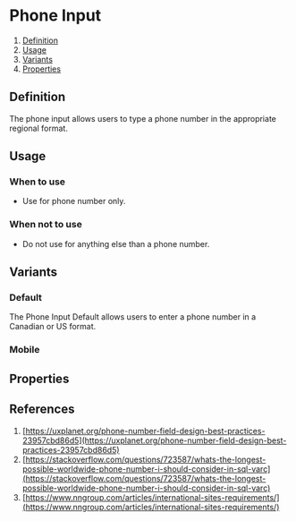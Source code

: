 
<Meta of={PhoneInputStories} />

# Phone Input
1. [Definition](#definition)
2. [Usage](#usage)
3. [Variants](#variants)
4. [Properties](#properties)

## Definition
The phone input allows users to type a phone number in the appropriate regional format.
<Canvas of={PhoneInputStories.Default} />

## Usage
### When to use
- Use for phone number only.

### When not to use
- Do not use for anything else than a phone number.

## Variants
### Default
The Phone Input Default allows users to enter a phone number in a Canadian or US format.
<Canvas of={PhoneInputStories.Default} />

### Mobile
<Canvas of={PhoneInputStories.Mobile} />

## Properties
<ArgTypes of={PhoneInput} />

## References
1. [https://uxplanet.org/phone-number-field-design-best-practices-23957cbd86d5](https://uxplanet.org/phone-number-field-design-best-practices-23957cbd86d5)
2. [https://stackoverflow.com/questions/723587/whats-the-longest-possible-worldwide-phone-number-i-should-consider-in-sql-varc](https://stackoverflow.com/questions/723587/whats-the-longest-possible-worldwide-phone-number-i-should-consider-in-sql-varc)
3. [https://www.nngroup.com/articles/international-sites-requirements/](https://www.nngroup.com/articles/international-sites-requirements/)
